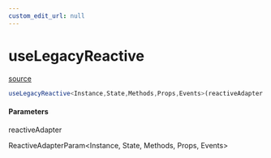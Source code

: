 ```yaml
---
custom_edit_url: null
---
```


# useLegacyReactive
<div className="doc-side">
<div className="doc-main-source">

[source](https://github.com/naver/cfcs/blob/b8bcc2f/packages/vue2/src/reactive/useReactive.ts#L73)

</div>
</div>

```ts
useLegacyReactive<Instance,State,Methods,Props,Events>(reactiveAdapter: ReactiveAdapterParam<Instance, State, Methods, Props, Events>): ReactiveLegacyResult<Instance, State, Methods, Events>
```

<h4>Parameters</h4>

<div className="doc-param">

<div className="doc-param-header">

<span className="doc-name">reactiveAdapter</span>

<div className="doc-type">

ReactiveAdapterParam&lt;Instance,&nbsp;State,&nbsp;Methods,&nbsp;Props,&nbsp;Events&gt;

</div>

</div>

</div>